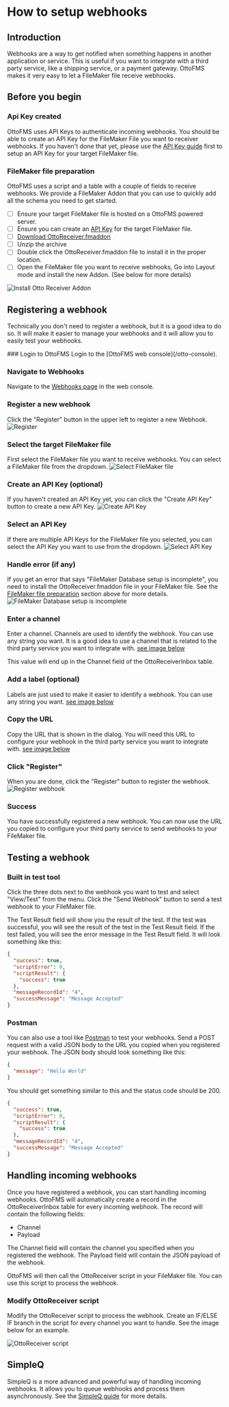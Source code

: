 
# How to setup webhooks

## Introduction

Webhooks are a way to get notified when something happens in another application or service. This is useful if you want to integrate with a third party service, like a shipping service, or a payment gateway. OttoFMS makes it very easy to let a FileMaker file receive webhooks.

## Before you begin

### Api Key created

OttoFMS uses API Keys to authenticate incoming webhooks. You should be able to create an API Key for the FileMaker File you want to receiver webhooks. If you haven't done that yet, please use the [API Key guide](/guides/api-keys) first to setup an API Key for your target FileMaker file.

### FileMaker file preparation

OttoFMS uses a script and a table with a couple of fields to receive webhooks. We provide a FileMaker Addon that you can use to quickly add all the schema you need to get started.

- [ ] Ensure your target FileMaker file is hosted on a OttoFMS powered server.
- [ ] Ensure you can create an [API Key](/guides/api-keys) for the target FileMaker file.
- [ ] [Download OttoReceiver.fmaddon](/downloads/OttoReceiver.fmaddon.zip)
- [ ] Unzip the archive
- [ ] Double click the OttoReceiver.fmaddon file to install it in the proper location.
- [ ] Open the FileMaker file you want to receive webhooks, Go into Layout mode and install the new Addon. (See below for more details)

![Install Otto Receiver Addon](/img/ottofms/guides/otto-receiver-addon.png)

## Registering a webhook

Technically you don't need to register a webhook, but it is a good idea to do so. It will make it easier to manage your webhooks and it will allow you to easily test your webhooks.

<Steps>
### Login to OttoFMS
Login to the [OttoFMS web console](/otto-console).

### Navigate to Webhooks

Navigate to the [Webhooks page](/otto-console/webhooks) in the web console.

### Register a new webhook

Click the "Register" button in the upper left to register a new Webhook.
![Register](/img/ottofms/guides/webhook-button.png)

### Select the target FileMaker file

First select the FileMaker file you want to receive webhooks. You can select a FileMaker file from the dropdown.
![Select FileMaker file](/img/ottofms/guides/wh-select-db.png)

### Create an API Key (optional)

If you haven't created an API Key yet, you can click the "Create API Key" button to create a new API Key.
![Create API Key](/img/ottofms/guides/wh-create-api-key.png)

### Select an API Key

If there are multiple API Keys for the FileMaker file you selected, you can select the API Key you want to use from the dropdown.
![Select API Key](/img/ottofms/guides/wh-select-api-key.png)

### Handle error (if any)

If you get an error that says "FileMaker Database setup is incomplete", you need to install the OttoReceiver.fmaddon file in your FileMaker file. See the [FileMaker file preparation](#filemaker-file-preparation) section above for more details.
![FileMaker Database setup is incomplete](/img/ottofms/guides/wh-handle-error.png)

### Enter a channel

Enter a channel. Channels are used to identify the webhook. You can use any string you want. It is a good idea to use a channel that is related to the third party service you want to integrate with. [see image below](#click-register)

This value will end up in the Channel field of the OttoReceiverInbox table.

### Add a label (optional)

Labels are just used to make it easier to identify a webhook. You can use any string you want. [see image below](#click-register)

### Copy the URL

Copy the URL that is shown in the dialog. You will need this URL to configure your webhook in the third party service you want to integrate with. [see image below](#click-register)

### Click "Register"

When you are done, click the "Register" button to register the webhook.
![Register webhook](/img/ottofms/guides/wh-final.png)

### Success

You have successfully registered a new webhook. You can now use the URL you copied to configure your third party service to send webhooks to your FileMaker file.

</Steps>

## Testing a webhook

### Built in test tool

Click the three dots next to the webhook you want to test and select "View/Test" from the menu. Click the "Send Webhook" button to send a test webhook to your FileMaker file.

The Test Result field will show you the result of the test. If the test was successful, you will see the result of the test in the Test Result field. If the test failed, you will see the error message in the Test Result field. It will look something like this:

```json
{
  "success": true,
  "scriptError": 0,
  "scriptResult": {
    "success": true
  },
  "messageRecordId": "4",
  "successMessage": "Message Accepted"
}
```

### Postman

You can also use a tool like [Postman](https://www.postman.com/) to test your webhooks. Send a POST request with a valid JSON body to the URL you copied when you registered your webhook. The JSON body should look something like this:

```json
{
  "message": "Hello World"
}
```

You should get something similar to this and the status code should be 200.

```json
{
  "success": true,
  "scriptError": 0,
  "scriptResult": {
    "success": true
  },
  "messageRecordId": "4",
  "successMessage": "Message Accepted"
}
```

## Handling incoming webhooks

Once you have registered a webhook, you can start handling incoming webhooks. OttoFMS will automatically create a record in the OttoReceiverInbox table for every incoming webhook. The record will contain the following fields:

- Channel
- Payload

The Channel field will contain the channel you specified when you registered the webhook. The Payload field will contain the JSON payload of the webhook.

OttoFMS will then call the OttoReceiver script in your FileMaker file. You can use this script to process the webhook.

### Modify OttoReceiver script

Modify the OttoReceiver script to process the webhook. Create an IF/ELSE IF branch in the script for every channel you want to handle. See the image below for an example.

![OttoReceiver script](/img/ottofms/guides/otto-receiver-script-example.png)

## SimpleQ

SimpleQ is a more advanced and powerful way of handling incoming webhooks. It allows you to queue webhooks and process them asynchronously. See the [SimpleQ guide](/guides/simpleq) for more details.
